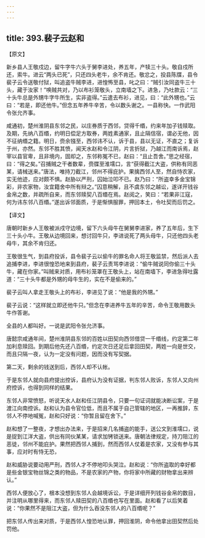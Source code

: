```yaml
---
---
---
```

title: 393.裴子云赵和
---



【原文】

新乡县人王敬戍边，留牛字牛六头于舅李进处，养五年，产犊三十头。敬自戍所还，索牛。进云“两头已死”，只还四头老牛，余不肯还。敬忿之，投县陈牒，县令裴子云令送敬付狱，叫追盗牛贼李进，进惶怖至县，叱之曰：“贼引汝同盗牛三十头，藏于汝家！”唤贼共对，乃以布衫笼敬头，立南墙之下。进急，乃吐款云：“三十头牛总是外甥牛字牛所生，实非盗得。”云遣去布衫，进见，曰：“此外甥也。”云曰：“若是，即还他牛。”但念五年养牛辛苦，令以数头谢之。一县称快。一作武阳令张允齐事。

咸通初，楚州淮阴县东邻之民，以庄券质于西邻，贷得千缗，约来年加子钱赎取。及期，先纳八百缗，约明日偿足方取券，两姓素通家，且止隔信宿，谓必无他，因不征纳缗之籍。明日，赍余镪至，西邻讳不认，诉于县，县以无证，不直之；复诉于州，亦然。东邻不胜其愤，闻天水赵和令江阴，片言折狱，乃越江而南诉焉，赵宰以县官卑，且非境内，固却之，东邻称冤不已，赵曰：“且止吾舍。”思之经宿，曰：“得之矣。”召捕贼之干者数辈，赍牒至淮壖口，言“获得截江大盗，供称有同恶某，请械送来。”唐法，唯持刀截江，邻州不得庇护。果擒西邻人至，然自恃农家，实无他迹，应对颇不惧。赵胁以严刑，囚始泣叩不已。赵乃曰：“所盗幸多金宝锦彩，非农家物，汝宜籍舍中所有辩之。”囚意稍解，且不虞东邻之越讼，遂详开钱谷金帛之数，并疏所自来，而东邻赎契八百缗在焉。赵阅之，笑曰：“若果非江寇，何为讳东邻八百缗。”遂出诉邻面质，于是惭惧服罪，押回本土，令吐契而后罚之。

【译文】

唐朝时新乡人王敬被派戍守边境，留下六头母牛在舅舅李进家，养了五年后，生下三十头小牛。王敬从边境回来，想讨回牛只，李进说死了两头母牛，只还他四头老母牛，其余不肯归还。

王敬很生气，到县府投诉，县令裴子云以偷牛的罪名命人将王敬监禁，然后派人去追捕李进，李进很惶恐地来到县府，裴子云责骂李进说：“偷牛贼说同你偷三十头牛，藏在你家。”叫贼来对质，用布衫笼罩在王敬头上，站在南墙下，李进急得吐露道：“三十头牛都是外甥的母牛生的，实在不是偷来的。”

裴子云叫人拿走王敬头上的布衫，李进见了说：“他是我的外甥。”

裴子云说：“这样就立即还他牛只。”但念在李进养牛五年的辛苦，命令王敬用数头牛作答谢。

全县的人都叫好。一说是武阳令张允济事。

唐懿宗咸通年间，楚州淮阴县东邻的百姓以田契向西邻借贷一千缗线，约定第二年加利息赎回。到期后他先还八百缗，约定次日还足后拿回田契，两姓一向是世交，而且只隔一夜，认为一定没有问题，因而没有写契据。

第二天，剩余的钱送到后，西邻人却不认帐。

于是东邻人就向县府提出控诉，县府认为没有证据，判东邻人败诉，东邻人又向州府控诉，也得到同样的结果。

东邻人非常愤怒，听说天水人赵和任江阴县令，只要一句证词就能决断讼案，于是渡江向南控诉。赵和认为县令官位低，而且不属于自己管辖的地区，一再推辞，东邻人不停地喊冤，赵和只好说：“你暂且留在舍下。”

赵和想了一整夜，才想出办法来，于是招来几名捕盗的能手，送公文到淮壖口，说是捉到江洋大盗，供出有同伙某某，请求加铐锁送来。唐朝法律规定，持刀阻江的恶徒，邻州不能庇护。果然把西邻人捕到，然而西邻人仗着是农家，又没有参与其事，应对时有恃无恐，

赵和威胁说要动用严刑，西邻人才不停地叩头哭泣。赵和说：“你所盗取的幸好都是些金银宝物丝锦之类的物品，不是农家的产物，你将家中所藏的财物拿出来辨认。”

西邻人便放心了，根本没想到东邻人会越境诉讼，于是详细开列钱谷金帛的数目，并注明从哪里得来，而东邻人赎田契的八百缗也写在里面。赵和看了以后笑着说：“你果然不是阻江大盗，但为什么吞没东邻人的八百缗呢？”

把东邻人传出来对质，于是西邻人惶恐地认罪，押回淮阴，命令他拿出田契然后处罚他。